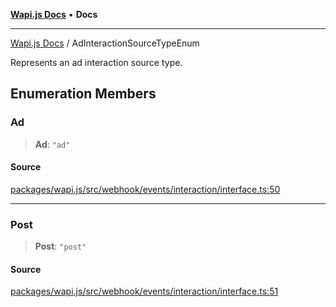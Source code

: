 [**Wapi.js Docs**](../README.mdx) • **Docs**

***

[Wapi.js Docs](../globals.mdx) / AdInteractionSourceTypeEnum

Represents an ad interaction source type.

## Enumeration Members

### Ad

> **Ad**: `"ad"`

#### Source

[packages/wapi.js/src/webhook/events/interaction/interface.ts:50](https://github.com/sarthakjdev/wapi.js/packages/wapi.js/src/webhook/events/interaction/interface.ts?at=55950734d72fca04a6c87f7236ee551d251cec7e#line=50)

***

### Post

> **Post**: `"post"`

#### Source

[packages/wapi.js/src/webhook/events/interaction/interface.ts:51](https://github.com/sarthakjdev/wapi.js/packages/wapi.js/src/webhook/events/interaction/interface.ts?at=55950734d72fca04a6c87f7236ee551d251cec7e#line=51)
